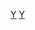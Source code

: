 {{Navbox 
|name = 印第安納電影記者協會獎
|title=[[印第安纳电影记者协会|印第安纳电影记者协会奖]]
|listclass = hlist
|state = {{{state|autocollapse}}}
|group1=现今常设奖项
|list1=
* [[印第安纳电影记者协会奖最佳男主角|最佳男主角]]
* [[印第安纳电影记者协会奖最佳女主角|最佳女主角]]
* [[印第安纳电影记者协会奖最佳动画片|最佳动画片]]
* [[印第安纳电影记者协会奖最佳摄影|最佳摄影]]
* [[印第安纳电影记者协会奖最佳导演|最佳导演]]
* [[印第安纳电影记者协会奖最佳纪录片|最佳纪录片]]
* [[印第安纳电影记者协会奖最佳影片|最佳影片]]
* [[印第安纳电影记者协会奖最佳外语片|最佳外语片]]
* [[印第安纳电影记者协会奖最佳剧本|最佳剧本]]
* [[印第安纳电影记者协会奖最佳男配角|最佳男配角]]
* [[印第安纳电影记者协会奖最佳女配角|最佳女配角]]

|group2= 历届奖项
|list2=
* [[第1届印第安纳电影记者协会奖|2009]]
* [[第2届印第安纳电影记者协会奖|2010]]
* [[第3届印第安纳电影记者协会奖|2011]]
* [[第4届印第安纳电影记者协会奖|2012]]
* [[第5届印第安纳电影记者协会奖|2013]]
* [[2014年印第安納電影記者協會獎|2014]]
* [[2015年印第安納電影記者協會獎|2015]]
* [[2016年印第安納電影記者協會獎|2016]]
* [[2017年印第安納電影記者協會獎|2017]]
* [[2018年印第安納電影記者協會獎|2018]]
* [[2019年印第安納電影記者協會獎|2019]]
* [[2020年印第安納電影記者協會獎|2020]]
* [[2021年印第安納電影記者協會獎|2021]]
}}
[[Category:印第安纳影评人协会奖|Y]]
<noinclude>
{{collapsible option}}
[[Category:美国电影奖项模板|Y]]
</noinclude>